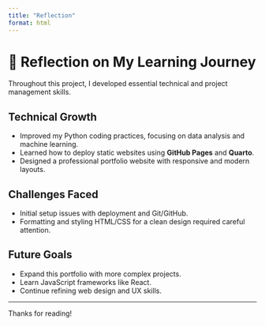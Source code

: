 ```yaml
---
title: "Reflection"
format: html
---
```


# 📖 Reflection on My Learning Journey

Throughout this project, I developed essential technical and project management skills.

## Technical Growth
- Improved my Python coding practices, focusing on data analysis and machine learning.
- Learned how to deploy static websites using **GitHub Pages** and **Quarto**.
- Designed a professional portfolio website with responsive and modern layouts.

## Challenges Faced
- Initial setup issues with deployment and Git/GitHub.
- Formatting and styling HTML/CSS for a clean design required careful attention.

## Future Goals
- Expand this portfolio with more complex projects.
- Learn JavaScript frameworks like React.
- Continue refining web design and UX skills.

---

Thanks for reading!
